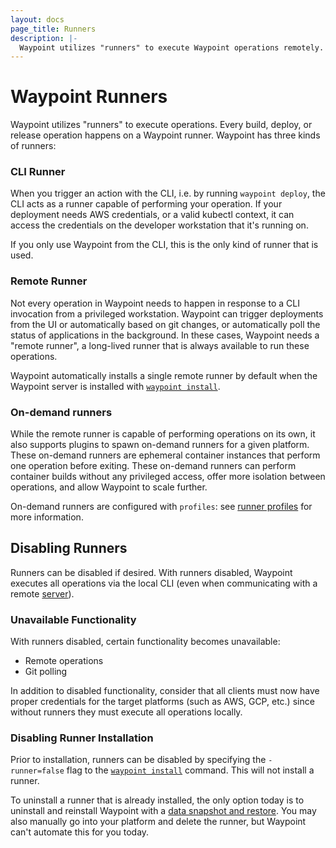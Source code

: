 ```yaml
---
layout: docs
page_title: Runners
description: |-
  Waypoint utilizes "runners" to execute Waypoint operations remotely. Runners are responsible for performing builds and deploys, polling projects for changes, and more.
---
```


# Waypoint Runners

Waypoint utilizes "runners" to execute operations. Every build, deploy, or release operation happens on
a Waypoint runner. Waypoint has three kinds of runners:

### CLI Runner

When you trigger an action with the CLI, i.e. by running `waypoint deploy`, the CLI acts as a runner
capable of performing your operation. If your deployment needs AWS credentials, or a valid kubectl context,
it can access the credentials on the developer workstation that it's running on.

If you only use Waypoint from the CLI, this is the only kind of runner that is used.

### Remote Runner

Not every operation in Waypoint needs to happen in response to a CLI invocation from a privileged workstation.
Waypoint can trigger deployments from the UI or automatically based on git changes, or automatically
poll the status of applications in the background. In these cases, Waypoint needs a "remote runner", a long-lived
runner that is always available to run these operations.

Waypoint automatically installs a single remote runner by default when the Waypoint
server is installed with [`waypoint install`](/commands/install).

### On-demand runners

While the remote runner is capable of performing operations on its own, it also supports plugins
to spawn on-demand runners for a given platform. These on-demand runners are ephemeral container instances that perform one operation before exiting. These on-demand runners can
perform container builds without any privileged access, offer more isolation between operations, and allow Waypoint
to scale further.

On-demand runners are configured with `profiles`: see [runner profiles](/docs/runner/profiles) for more information.

## Disabling Runners

Runners can be disabled if desired. With runners disabled, Waypoint executes
all operations via the local CLI (even when communicating with a remote
[server](/docs/server)).

### Unavailable Functionality

With runners disabled, certain functionality becomes unavailable:

- Remote operations
- Git polling

In addition to disabled functionality, consider that all clients must now
have proper credentials for the target platforms (such as AWS, GCP, etc.)
since without runners they must execute all operations locally.

### Disabling Runner Installation

Prior to installation, runners can be disabled by specifying the
`-runner=false` flag to the [`waypoint install`](/commands/install) command.
This will not install a runner.

To uninstall a runner that is already installed, the only option today is
to uninstall and reinstall Waypoint with a
[data snapshot and restore](/docs/server/run/maintenance#backup-restore). You
may also manually go into your platform and delete the runner, but Waypoint
can't automate this for you today.
